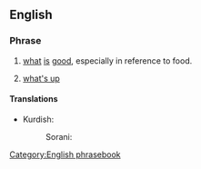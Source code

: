 ==English==

===Phrase===
{{head|en|phrase|head=[[what]][['s]] [[good]]}}

# {{colloquial}} [[what]] [[is]] [[good]], especially in reference to food.
# {{slang}} [[what's up]]

====Translations====
{{trans-top|''(colloquial)'' what is good, especially in reference to food}}
* Kurdish:
*: Sorani: {{t|ku|چی باشه‌؟|tr=çi bashe?|sc=ku-Arab}}
{{trans-mid}}
{{trans-bottom}}

{{trans-top|''(slang)'' what's up}}
{{trans-mid}}
{{trans-bottom}}

[[Category:English phrasebook]]